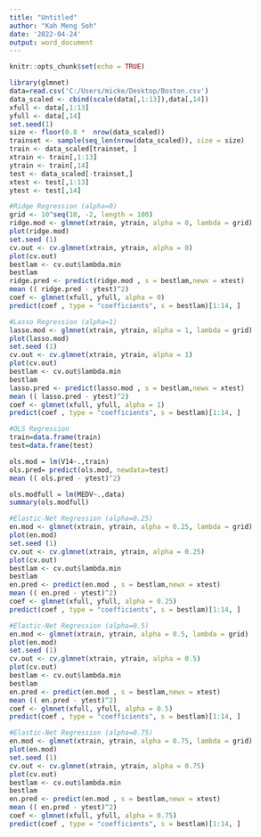 ---
title: "Untitled"
author: "Kah Meng Soh"
date: '2022-04-24'
output: word_document
---

```{r setup, include=FALSE}
knitr::opts_chunk$set(echo = TRUE)
```
```{r}
library(glmnet)
data=read.csv('C:/Users/micke/Desktop/Boston.csv')
data_scaled <- cbind(scale(data[,1:13]),data[,14])
xfull <- data[,1:13]
yfull <- data[,14]
set.seed(1)
size <- floor(0.8 *  nrow(data_scaled))
trainset <- sample(seq_len(nrow(data_scaled)), size = size)
train <- data_scaled[trainset, ]
xtrain <- train[,1:13]
ytrain <- train[,14]
test <- data_scaled[-trainset,]
xtest <- test[,1:13]
ytest <- test[,14]

#Ridge Regression (alpha=0)
grid <- 10^seq(10, -2, length = 100)
ridge.mod <- glmnet(xtrain, ytrain, alpha = 0, lambda = grid)
plot(ridge.mod)
set.seed (1)
cv.out <- cv.glmnet(xtrain, ytrain, alpha = 0)
plot(cv.out)
bestlam <- cv.out$lambda.min
bestlam
ridge.pred <- predict(ridge.mod , s = bestlam,newx = xtest)
mean (( ridge.pred - ytest)^2)
coef <- glmnet(xfull, yfull, alpha = 0)
predict(coef , type = "coefficients", s = bestlam)[1:14, ]

#Lasso Regression (alpha=1)
lasso.mod <- glmnet(xtrain, ytrain, alpha = 1, lambda = grid)
plot(lasso.mod)
set.seed (1)
cv.out <- cv.glmnet(xtrain, ytrain, alpha = 1)
plot(cv.out)
bestlam <- cv.out$lambda.min
bestlam
lasso.pred <- predict(lasso.mod , s = bestlam,newx = xtest)
mean (( lasso.pred - ytest)^2)
coef <- glmnet(xfull, yfull, alpha = 1)
predict(coef , type = "coefficients", s = bestlam)[1:14, ]

#OLS Regression
train=data.frame(train)
test=data.frame(test)

ols.mod = lm(V14~.,train)
ols.pred= predict(ols.mod, newdata=test)
mean (( ols.pred - ytest)^2)

ols.modfull = lm(MEDV~.,data)
summary(ols.modfull)

#Elastic-Net Regression (alpha=0.25)
en.mod <- glmnet(xtrain, ytrain, alpha = 0.25, lambda = grid)
plot(en.mod)
set.seed (1)
cv.out <- cv.glmnet(xtrain, ytrain, alpha = 0.25)
plot(cv.out)
bestlam <- cv.out$lambda.min
bestlam
en.pred <- predict(en.mod , s = bestlam,newx = xtest)
mean (( en.pred - ytest)^2)
coef <- glmnet(xfull, yfull, alpha = 0.25)
predict(coef , type = "coefficients", s = bestlam)[1:14, ]

#Elastic-Net Regression (alpha=0.5)
en.mod <- glmnet(xtrain, ytrain, alpha = 0.5, lambda = grid)
plot(en.mod)
set.seed (1)
cv.out <- cv.glmnet(xtrain, ytrain, alpha = 0.5)
plot(cv.out)
bestlam <- cv.out$lambda.min
bestlam
en.pred <- predict(en.mod , s = bestlam,newx = xtest)
mean (( en.pred - ytest)^2)
coef <- glmnet(xfull, yfull, alpha = 0.5)
predict(coef , type = "coefficients", s = bestlam)[1:14, ]

#Elastic-Net Regression (alpha=0.75)
en.mod <- glmnet(xtrain, ytrain, alpha = 0.75, lambda = grid)
plot(en.mod)
set.seed (1)
cv.out <- cv.glmnet(xtrain, ytrain, alpha = 0.75)
plot(cv.out)
bestlam <- cv.out$lambda.min
bestlam
en.pred <- predict(en.mod , s = bestlam,newx = xtest)
mean (( en.pred - ytest)^2)
coef <- glmnet(xfull, yfull, alpha = 0.75)
predict(coef , type = "coefficients", s = bestlam)[1:14, ]
```